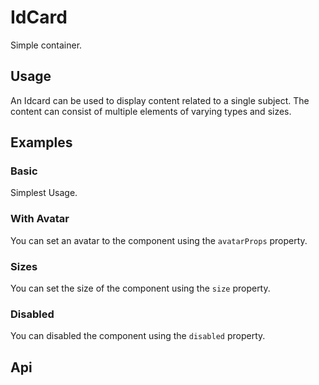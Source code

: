 
<Meta of={KitIdCardStories} />

# IdCard

Simple container.

## Usage

An Idcard can be used to display content related to a single subject. The content can consist of multiple elements of varying types and sizes.

## Examples

### Basic

Simplest Usage.

<CustomCanvas content={Examples.Basic} source={Sources.Basic} id="component-id-card"/>

### With Avatar

You can set an avatar to the component using the `avatarProps` property.

<CustomCanvas content={Examples.Avatar} source={Sources.Avatar} id="component-avatar"/>

### Sizes

You can set the size of the component using the `size` property.

<CustomCanvas content={Examples.Size} source={Sources.Size} id="component-size"/>

### Disabled

You can disabled the component using the `disabled` property.

<CustomCanvas content={Examples.Disabled} source={Sources.Disabled} id="component-disabled"/>


## Api

<Canvas of={KitIdCardStories.Api} />

<Controls of={KitIdCardStories.Api} />